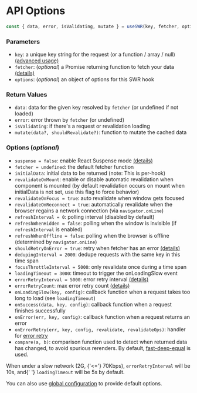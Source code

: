 
# API Options

```js
const { data, error, isValidating, mutate } = useSWR(key, fetcher, options)
```

### Parameters

- `key`: a unique key string for the request (or a function / array / null) [(advanced usage)](#conditional-fetching)  
- `fetcher`: (_optional_) a Promise returning function to fetch your data [(details)](#data-fetching) 
- `options`: (_optional_) an object of options for this SWR hook

### Return Values
- `data`: data for the given key resolved by `fetcher` (or undefined if not loaded)  
- `error`: error thrown by `fetcher` (or undefined)  
- `isValidating`: if there's a request or revalidation loading  
- `mutate(data?, shouldRevalidate?)`: function to mutate the cached data

### Options (_optional_)

- `suspense = false`: enable React Suspense mode [(details)](#suspense-mode)
- `fetcher = undefined`: the default fetcher function
- `initialData`: initial data to be returned (note: This is per-hook)
- `revalidateOnMount`: enable or disable automatic revalidation when component is mounted (by default revalidation occurs on mount when initialData is not set, use this flag to force behavior)
- `revalidateOnFocus = true`: auto revalidate when window gets focused
- `revalidateOnReconnect = true`: automatically revalidate when the browser regains a network connection (via `navigator.onLine`)
- `refreshInterval = 0`: polling interval (disabled by default)
- `refreshWhenHidden = false`: polling when the window is invisible (if `refreshInterval` is enabled)
- `refreshWhenOffline = false`: polling when the browser is offline (determined by `navigator.onLine`)
- `shouldRetryOnError = true`: retry when fetcher has an error [(details)](#error-retries)
- `dedupingInterval = 2000`: dedupe requests with the same key in this time span
- `focusThrottleInterval = 5000`: only revalidate once during a time span
- `loadingTimeout = 3000`: timeout to trigger the onLoadingSlow event
- `errorRetryInterval = 5000`: error retry interval [(details)](#error-retries)
- `errorRetryCount`: max error retry count [(details)](#error-retries)
- `onLoadingSlow(key, config)`: callback function when a request takes too long to load (see `loadingTimeout`)
- `onSuccess(data, key, config)`: callback function when a request finishes successfully
- `onError(err, key, config)`: callback function when a request returns an error
- `onErrorRetry(err, key, config, revalidate, revalidateOps)`: handler for [error retry](#error-retries)
- `compare(a, b)`: comparison function used to detect when returned data has changed, to avoid spurious rerenders. By default, [fast-deep-equal](https://github.com/epoberezkin/fast-deep-equal) is used.

<Callout emoji="💡">
  When under a slow network (2G, {'<='} 70Kbps), <code>errorRetryInterval</code> will be 10s, and{' '}
  <code>loadingTimeout</code> will be 5s by default.
</Callout>

You can also use [global configuration](/docs/global-configuration) to provide default options.
